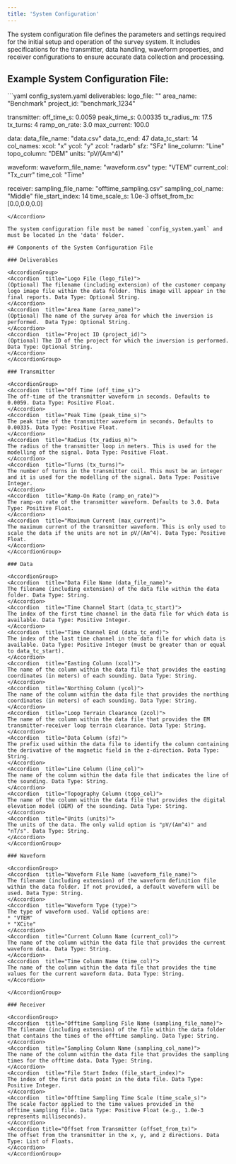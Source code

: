 ```yaml
---
title: 'System Configuration'
---
```


The system configuration file defines the parameters and settings required for the initial setup and operation of the survey system. It includes specifications for the transmitter, data handling, waveform properties, and receiver configurations to ensure accurate data collection and processing.

## Example System Configuration File:

<Accordion title="Example System Configuration File:">
  ```yaml config_system.yaml
  deliverables: 
    logo_file: ""
    area_name: "Benchmark"
    project_id: "benchmark_1234"

  transmitter:
    off_time_s: 0.0059
    peak_time_s: 0.00335
    tx_radius_m: 17.5
    tx_turns: 4
    ramp_on_rate: 3.0
    max_current: 100.0

  data: 
    data_file_name: "data.csv"
    data_tc_end: 47
    data_tc_start: 14    
    col_names: 
      xcol: "x"
      ycol: "y"
      zcol: "radarb"
      sfz: "SFz"
      line_column: "Line"
      topo_column: "DEM"
    units: "pV/(Am^4)"

  waveform: 
    waveform_file_name: "waveform.csv"
    type: "VTEM"
    current_col: "Tx_curr"
    time_col: "Time"
    
  receiver: 
    sampling_file_name: "offtime_sampling.csv"
    sampling_col_name: "Middle"
    file_start_index: 14
    time_scale_s: 1.0e-3
    offset_from_tx: [0.0,0.0,0.0] 
  ```
</Accordion>

The system configuration file must be named `config_system.yaml` and must be located in the 'data' folder.

## Components of the System Configuration File

### Deliverables

<AccordionGroup>
<Accordion  title="Logo File (logo_file)">
(Optional) The filename (including extension) of the customer company logo image file within the data folder. This image will appear in the final reports. Data Type: Optional String.
</Accordion>
<Accordion  title="Area Name (area_name)">
(Optional) The name of the survey area for which the inversion is performed.  Data Type: Optional String.
</Accordion>
<Accordion  title="Project ID (project_id)">
(Optional) The ID of the project for which the inversion is performed. Data Type: Optional String.
</Accordion>
</AccordionGroup>

### Transmitter

<AccordionGroup>
<Accordion  title="Off Time (off_time_s)">
The off-time of the transmitter waveform in seconds. Defaults to 0.0059. Data Type: Positive Float.
</Accordion>
<Accordion  title="Peak Time (peak_time_s)">
The peak time of the transmitter waveform in seconds. Defaults to 0.00335. Data Type: Positive Float.
</Accordion>
<Accordion  title="Radius (tx_radius_m)">
The radius of the transmitter loop in meters. This is used for the modelling of the signal. Data Type: Positive Float.
</Accordion>
<Accordion  title="Turns (tx_turns)">
The number of turns in the transmitter coil. This must be an integer and it is used for the modelling of the signal. Data Type: Positive Integer.
</Accordion>
<Accordion  title="Ramp-On Rate (ramp_on_rate)">
The ramp-on rate of the transmitter waveform. Defaults to 3.0. Data Type: Positive Float.
</Accordion>
<Accordion  title="Maximum Current (max_current)">
The maximum current of the transmitter waveform. This is only used to scale the data if the units are not in pV/(Am^4). Data Type: Positive Float.
</Accordion>
</AccordionGroup>

### Data

<AccordionGroup>
<Accordion  title="Data File Name (data_file_name)">
The filename (including extension) of the data file within the data folder. Data Type: String.
</Accordion>
<Accordion  title="Time Channel Start (data_tc_start)">
The index of the first time channel in the data file for which data is available. Data Type: Positive Integer.
</Accordion>
<Accordion  title="Time Channel End (data_tc_end)">
The index of the last time channel in the data file for which data is available. Data Type: Positive Integer (must be greater than or equal to data_tc_start).
</Accordion>
<Accordion  title="Easting Column (xcol)">
The name of the column within the data file that provides the easting coordinates (in meters) of each sounding. Data Type: String.
</Accordion>
<Accordion  title="Northing Column (ycol)">
The name of the column within the data file that provides the northing coordinates (in meters) of each sounding. Data Type: String.
</Accordion>
<Accordion  title="Loop Terrain Clearance (zcol)">
The name of the column within the data file that provides the EM transmitter-receiver loop terrain clearance. Data Type: String.
</Accordion>
<Accordion  title="Data Column (sfz)">
The prefix used within the data file to identify the column containing the derivative of the magnetic field in the z-direction. Data Type: String.
</Accordion>
<Accordion  title="Line Column (line_col)">
The name of the column within the data file that indicates the line of the sounding. Data Type: String.
</Accordion>
<Accordion  title="Topography Column (topo_col)">
The name of the column within the data file that provides the digital elevation model (DEM) of the sounding. Data Type: String.
</Accordion>
<Accordion  title="Units (units)">
The units of the data. The only valid option is "pV/(Am^4)" and "nT/s". Data Type: String.
</Accordion>
</AccordionGroup>

### Waveform 

<AccordionGroup>
<Accordion  title="Waveform File Name (waveform_file_name)">
The filename (including extension) of the waveform definition file within the data folder. If not provided, a default waveform will be used. Data Type: String.
</Accordion>
<Accordion  title="Waveform Type (type)">
The type of waveform used. Valid options are:
* "VTEM"
* "XCite"
</Accordion>
<Accordion  title="Current Column Name (current_col)">
The name of the column within the data file that provides the current waveform data. Data Type: String.
</Accordion>
<Accordion  title="Time Column Name (time_col)">
The name of the column within the data file that provides the time values for the current waveform data. Data Type: String.
</Accordion>

</AccordionGroup>

### Receiver

<AccordionGroup>
<Accordion  title="Offtime Sampling File Name (sampling_file_name)">
The filename (including extension) of the file within the data folder that contains the times of the offtime sampling. Data Type: String.
</Accordion>
<Accordion  title="Sampling Column Name (sampling_col_name)">
The name of the column within the data file that provides the sampling times for the offtime data. Data Type: String.
</Accordion>
<Accordion  title="File Start Index (file_start_index)">
The index of the first data point in the data file. Data Type: Positive Integer.
</Accordion>
<Accordion  title="Offtime Sampling Time Scale (time_scale_s)">
The scale factor applied to the time values provided in the offtime_sampling file. Data Type: Positive Float (e.g., 1.0e-3 represents milliseconds).
</Accordion>
<Accordion title="Offset from Transmitter (offset_from_tx)">
The offset from the transmitter in the x, y, and z directions. Data Type: List of Floats.
</Accordion>
</AccordionGroup>
